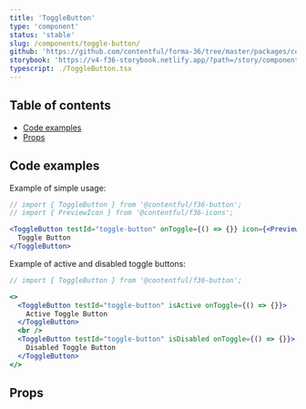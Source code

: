 ```yaml
---
title: 'ToggleButton'
type: 'component'
status: 'stable'
slug: /components/toggle-button/
github: 'https://github.com/contentful/forma-36/tree/master/packages/components/button/src/togglebutton'
storybook: 'https://v4-f36-storybook.netlify.app/?path=/story/components-button-togglebutton--basic'
typescript: ./ToggleButton.tsx
---
```



## Table of contents

- [Code examples](#code-examples)
- [Props](#props)

## Code examples

Example of simple usage:

```jsx
// import { ToggleButton } from '@contentful/f36-button';
// import { PreviewIcon } from '@contentful/f36-icons';

<ToggleButton testId="toggle-button" onToggle={() => {}} icon={<PreviewIcon />}>
  Toggle Button
</ToggleButton>
```

Example of active and disabled toggle buttons:

```jsx
// import { ToggleButton } from '@contentful/f36-button';

<>
  <ToggleButton testId="toggle-button" isActive onToggle={() => {}}>
    Active Toggle Button
  </ToggleButton>
  <br />
  <ToggleButton testId="toggle-button" isDisabled onToggle={() => {}}>
    Disabled Toggle Button
  </ToggleButton>
</>
```

## Props

<Props of="ToggleButton" />
